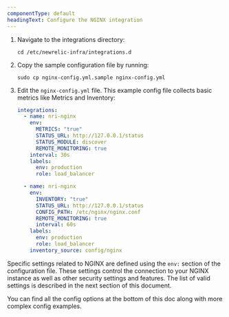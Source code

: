 ```yaml
---
componentType: default
headingText: Configure the NGINX integration 
---
```


1. Navigate to the integrations directory: 

    ```shell
    cd /etc/newrelic-infra/integrations.d
    ```

2. Copy the sample configuration file by running:

    ```shell
    sudo cp nginx-config.yml.sample nginx-config.yml
    ```

3. Edit the `nginx-config.yml` file. This example config file collects basic metrics like Metrics and Inventory:

    ```yml
    integrations:
      - name: nri-nginx
        env:
          METRICS: "true"
          STATUS_URL: http://127.0.0.1/status
          STATUS_MODULE: discover
          REMOTE_MONITORING: true
        interval: 30s
        labels:
          env: production
          role: load_balancer
    
      - name: nri-nginx
        env:
          INVENTORY: "true"
          STATUS_URL: http://127.0.0.1/status
          CONFIG_PATH: /etc/nginx/nginx.conf
          REMOTE_MONITORING: true
          interval: 60s
        labels:
          env: production
          role: load_balancer
        inventory_source: config/nginx
    ```

Specific settings related to NGINX are defined using the `env:` section of the configuration file. These settings control the connection to your NGINX instance as well as other security settings and features. The list of valid settings is described in the next section of this document.

You can find all the config options at the bottom of this doc along with more complex config examples.



